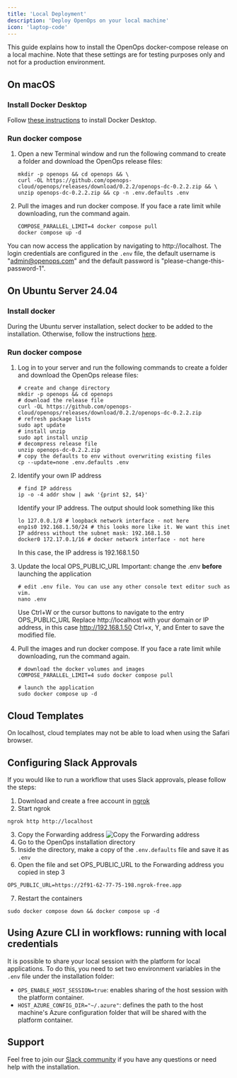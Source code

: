 ```yaml
---
title: 'Local Deployment'
description: 'Deploy OpenOps on your local machine'
icon: 'laptop-code'
---
```



This guide explains how to install the OpenOps docker-compose release on a local machine. Note that these settings are for testing purposes only and not for a production environment.

## On macOS

### Install Docker Desktop

Follow [these instructions](https://docs.docker.com/desktop/setup/install/mac-install/) to install Docker Desktop.

### Run docker compose

1. Open a new Terminal window and run the following command to create a folder and download the OpenOps release files:
    ```shell
    mkdir -p openops && cd openops && \
    curl -OL https://github.com/openops-cloud/openops/releases/download/0.2.2/openops-dc-0.2.2.zip && \
    unzip openops-dc-0.2.2.zip && cp -n .env.defaults .env
   ```
2. Pull the images and run docker compose. If you face a rate limit while downloading, run the command again.
    ```shell
    COMPOSE_PARALLEL_LIMIT=4 docker compose pull
    docker compose up -d
   ```

You can now access the application by navigating to http://localhost. The login credentials are configured in the `.env` file, the default username is "admin@openops.com" and the default password is "please-change-this-password-1".

## On Ubuntu Server 24.04

### Install docker

During the Ubuntu server installation, select docker to be added to the installation. Otherwise, follow the instructions [here](https://docs.docker.com/engine/install/ubuntu/).

### Run docker compose

1. Log in to your server and run the following commands to create a folder and download the OpenOps release files:
    ```shell
    # create and change directory
    mkdir -p openops && cd openops
    # download the release file
    curl -OL https://github.com/openops-cloud/openops/releases/download/0.2.2/openops-dc-0.2.2.zip
    # refresh package lists
    sudo apt update
    # install unzip
    sudo apt install unzip
    # decompress release file
    unzip openops-dc-0.2.2.zip
    # copy the defaults to env without overwriting existing files
    cp --update=none .env.defaults .env
    ```
2. Identify your own IP address
    ```shell
    # find IP address
    ip -o -4 addr show | awk '{print $2, $4}'
    ```
    Identify your IP address. The output should look something like this
    ```shell
    lo 127.0.0.1/8 # loopback network interface - not here
    enp1s0 192.168.1.50/24 # this looks more like it. We want this inet IP address without the subnet mask: 192.168.1.50
    docker0 172.17.0.1/16 # docker network interface - not here
    ```
    In this case, the IP address is 192.168.1.50

3. Update the local OPS_PUBLIC_URL
    Important: change the .env **before** launching the application
    ```shell
    # edit .env file. You can use any other console text editor such as vim.
    nano .env
    ```
    Use Ctrl+W or the cursor buttons to navigate to the entry OPS_PUBLIC_URL
    Replace http://localhost with your domain or IP address, in this case http://192.168.1.50
    Ctrl+x, Y, and Enter to save the modified file.

4. Pull the images and run docker compose. If you face a rate limit while downloading, run the command again.
    ```shell
    # download the docker volumes and images
    COMPOSE_PARALLEL_LIMIT=4 sudo docker compose pull

    # launch the application
    sudo docker compose up -d
   ```

<UpdateLink/>

## Cloud Templates

On localhost, cloud templates may not be able to load when using the Safari browser.

## Configuring Slack Approvals

If you would like to run a workflow that uses Slack approvals, please follow the steps:
1. Download and create a free account in [ngrok](https://ngrok.com/)
2. Start ngrok
```shell
ngrok http http://localhost
```
3. Copy the Forwarding address
![Copy the Forwarding address](/images/ngrok-public-address.png)
4. Go to the OpenOps installation directory
5. Inside the directory, make a copy of the `.env.defaults` file and save it as `.env`
6. Open the file and set OPS_PUBLIC_URL to the Forwarding address you copied in step 3
```shell
OPS_PUBLIC_URL=https://2f91-62-77-75-198.ngrok-free.app
```
7. Restart the containers
```shell
sudo docker compose down && docker compose up -d
```

## Using Azure CLI in workflows: running with local credentials

It is possible to share your local session with the platform for local applications.
To do this, you need to set two environment variables in the `.env` file under the installation folder:
* `OPS_ENABLE_HOST_SESSION=true`: enables sharing of the host session with the platform container.
* `HOST_AZURE_CONFIG_DIR="~/.azure"`: defines the path to the host machine's Azure configuration folder that will be shared with the platform container.


## Support

Feel free to join our [Slack community](https://slack.openops.com) if you have any questions or need help with the installation.
